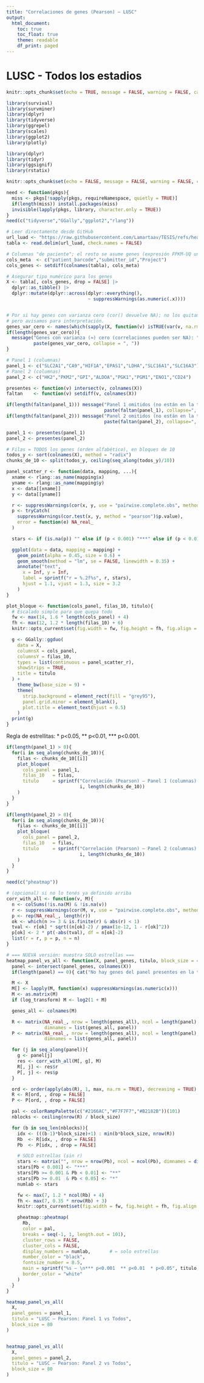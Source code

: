 ```yaml
---
title: "Correlaciones de genes (Pearson) — LUSC"
output:
  html_document:
    toc: true
    toc_float: true
    theme: readable
    df_print: paged
---
```


# LUSC - Todos los estadios

```r
knitr::opts_chunk$set(echo = TRUE, message = FALSE, warning = FALSE, cache = TRUE)

library(survival)
library(survminer)
library(dplyr)
library(tidyverse)
library(ggrepel)
library(scales)
library(ggplot2)
library(plotly)

library(dplyr)
library(tidyr)
library(ggsignif)
library(rstatix)

knitr::opts_chunk$set(echo = FALSE, message = FALSE, warning = FALSE, cache = TRUE)

need <- function(pkgs){
  miss <- pkgs[!sapply(pkgs, requireNamespace, quietly = TRUE)]
  if(length(miss)) install.packages(miss)
  invisible(lapply(pkgs, library, character.only = TRUE))
}
need(c("tidyverse","GGally","ggplot2","rlang"))
```

```r
# Leer directamente desde GitHub
url_luad <- "https://raw.githubusercontent.com/Lamartaav/TESIS/refs/heads/main/tejido_tumoral_LUSC.tsv"
tabla <- read.delim(url_luad, check.names = FALSE)

# Columnas "de paciente"; el resto se asume genes (expresión FPKM-UQ unstranded)
cols_meta  <- c("patient_barcode","submitter_id","Project")
cols_genes <- setdiff(colnames(tabla), cols_meta)

# Asegurar tipo numérico para los genes
X <- tabla[, cols_genes, drop = FALSE] |>
  dplyr::as_tibble() |>
  dplyr::mutate(dplyr::across(dplyr::everything(),
                              ~ suppressWarnings(as.numeric(.x))))


# Por si hay genes con varianza cero (cor() devuelve NA); no los quitamos,
# pero avisamos para interpretación.
genes_var_cero <- names(which(sapply(X, function(v) isTRUE(var(v, na.rm=TRUE) == 0))))
if(length(genes_var_cero)){
  message("Genes con varianza (≈) cero (correlaciones pueden ser NA): ",
          paste(genes_var_cero, collapse = ", "))
}

```


```r
# Panel 1 (columnas)
panel_1 <- c("SLC2A1","CA9","HIF1A","EPAS1","LDHA","SLC16A1","SLC16A3")
# Panel 2 (columnas)
panel_2 <- c("HK2","PKM2","GPI","ALDOA","PGK1","PGM1","ENO1","CD24")

presentes <- function(v) intersect(v, colnames(X))
faltan    <- function(v) setdiff(v, colnames(X))

if(length(faltan(panel_1))) message("Panel 1 omitidos (no están en la tabla): ",
                                    paste(faltan(panel_1), collapse=", "))
if(length(faltan(panel_2))) message("Panel 2 omitidos (no están en la tabla): ",
                                    paste(faltan(panel_2), collapse=", "))

panel_1 <- presentes(panel_1)
panel_2 <- presentes(panel_2)

# Filas = TODOS los genes (orden alfabético), en bloques de 10
todos_y <- sort(colnames(X), method = "radix")
chunks_de_10 <- split(todos_y, ceiling(seq_along(todos_y)/10))

```


```r
panel_scatter_r <- function(data, mapping, ...){
  xname <- rlang::as_name(mapping$x)
  yname <- rlang::as_name(mapping$y)
  x <- data[[xname]]
  y <- data[[yname]]

  r <- suppressWarnings(cor(x, y, use = "pairwise.complete.obs", method = "pearson"))
  p <- tryCatch(
    suppressWarnings(cor.test(x, y, method = "pearson")$p.value),
    error = function(e) NA_real_
  )

  stars <- if (is.na(p)) "" else if (p < 0.001) "***" else if (p < 0.01) "**" else if (p < 0.05) "*" else ""

  ggplot(data = data, mapping = mapping) +
    geom_point(alpha = 0.45, size = 0.6) +
    geom_smooth(method = "lm", se = FALSE, linewidth = 0.35) +
    annotate("text",
      x = Inf, y = Inf,
      label = sprintf("r = %.2f%s", r, stars),
      hjust = 1.1, vjust = 1.3, size = 3.2
    )
}

```

```r
plot_bloque <- function(cols_panel, filas_10, titulo){
  # Escalado simple para que quepa todo
  fw <- max(14, 1.6 * length(cols_panel) + 4)
  fh <- max(12, 1.2 * length(filas_10) + 6)
  knitr::opts_current$set(fig.width = fw, fig.height = fh, fig.align = "center")

  g <- GGally::ggduo(
    data = X,
    columnsX = cols_panel,
    columnsY = filas_10,
    types = list(continuous = panel_scatter_r),
    showStrips = TRUE,
    title = titulo
  ) +
    theme_bw(base_size = 9) +
    theme(
      strip.background = element_rect(fill = "grey95"),
      panel.grid.minor = element_blank(),
      plot.title = element_text(hjust = 0.5)
    )
  print(g)
}
```

Regla de estrellitas: * p<0.05, ** p<0.01, *** p<0.001.

```r
if(length(panel_1) > 0){
  for(i in seq_along(chunks_de_10)){
    filas <- chunks_de_10[[i]]
    plot_bloque(
      cols_panel = panel_1,
      filas_10   = filas,
      titulo     = sprintf("Correlación (Pearson) — Panel 1 (columnas) vs Bloque %d/%d de genes (filas) | LUAD",
                           i, length(chunks_de_10))
    )
  }
}


```


```r
if(length(panel_2) > 0){
  for(i in seq_along(chunks_de_10)){
    filas <- chunks_de_10[[i]]
    plot_bloque(
      cols_panel = panel_2,
      filas_10   = filas,
      titulo     = sprintf("Correlación (Pearson) — Panel 2 (columnas) vs Bloque %d/%d de genes (filas) | LUAD",
                           i, length(chunks_de_10))
    )
  }
}
```

```r
need(c("pheatmap"))

# (opcional) si no lo tenés ya definido arriba
corr_with_all <- function(v, M){
  n <- colSums(!is.na(M) & !is.na(v))
  r <- suppressWarnings(cor(M, v, use = "pairwise.complete.obs", method = "pearson"))
  p <- rep(NA_real_, length(r))
  ok <- which(n >= 3 & is.finite(r) & abs(r) < 1)
  tval <- r[ok] * sqrt((n[ok]-2) / pmax(1e-12, 1 - r[ok]^2))
  p[ok] <- 2 * pt(-abs(tval), df = n[ok]-2)
  list(r = r, p = p, n = n)
}

# === NUEVA versión: muestra SOLO estrellas ===
heatmap_panel_vs_all <- function(X, panel_genes, titulo, block_size = 40, log_transform = TRUE){
  panel <- intersect(panel_genes, colnames(X))
  if(length(panel) == 0){ cat("No hay genes del panel presentes en la tabla.\n"); return(invisible(NULL)) }

  M <- X
  M[] <- lapply(M, function(x) suppressWarnings(as.numeric(x)))
  M <- as.matrix(M)
  if (log_transform) M <- log2(1 + M)

  genes_all <- colnames(M)

  R <- matrix(NA_real_, nrow = length(genes_all), ncol = length(panel),
              dimnames = list(genes_all, panel))
  P <- matrix(NA_real_, nrow = length(genes_all), ncol = length(panel),
              dimnames = list(genes_all, panel))

  for (j in seq_along(panel)){
    g <- panel[j]
    res <- corr_with_all(M[, g], M)
    R[, j] <- res$r
    P[, j] <- res$p
  }

  ord <- order(apply(abs(R), 1, max, na.rm = TRUE), decreasing = TRUE)
  R <- R[ord, , drop = FALSE]
  P <- P[ord, , drop = FALSE]

  pal <- colorRampPalette(c("#2166AC","#F7F7F7","#B2182B"))(101)
  nblocks <- ceiling(nrow(R) / block_size)

  for (b in seq_len(nblocks)){
    idx <- (((b-1)*block_size)+1) : min(b*block_size, nrow(R))
    Rb  <- R[idx, , drop = FALSE]
    Pb  <- P[idx, , drop = FALSE]

    # SOLO estrellas (sin r)
    stars <- matrix("", nrow = nrow(Pb), ncol = ncol(Pb), dimnames = dimnames(Pb))
    stars[Pb < 0.001] <- "***"
    stars[Pb >= 0.001 & Pb < 0.01] <- "**"
    stars[Pb >= 0.01  & Pb < 0.05] <- "*"
    numlab <- stars

    fw <- max(7, 1.2 * ncol(Rb) + 4)
    fh <- max(7, 0.35 * nrow(Rb) + 3)
    knitr::opts_current$set(fig.width = fw, fig.height = fh, fig.align = "center")

    pheatmap::pheatmap(
      Rb,
      color = pal,
      breaks = seq(-1, 1, length.out = 101),
      cluster_rows = FALSE,
      cluster_cols = FALSE,
      display_numbers = numlab,       # ← solo estrellas
      number_color = "black",
      fontsize_number = 8.5,
      main = sprintf("%s — \n*** p<0.001  ** p<0.01  * p<0.05", titulo, b, nblocks),
      border_color = "white"
    )
  }
}


```

```r
heatmap_panel_vs_all(
  X,
  panel_genes = panel_1,
  titulo = "LUSC — Pearson: Panel 1 vs Todos",
  block_size = 80
)



```


```r
heatmap_panel_vs_all(
  X,
  panel_genes = panel_2,
  titulo = "LUSC — Pearson: Panel 2 vs Todos",
  block_size = 80
)

```
